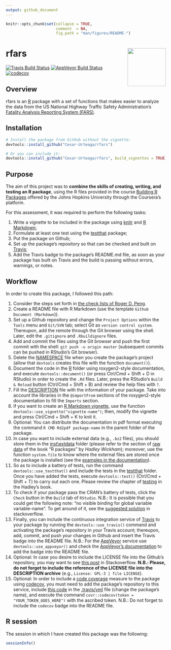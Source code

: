 ```yaml
---
output: github_document
---
```


<!-- 
  README.md is generated from README.Rmd, so you should edit that file.
-->

```r
knitr::opts_chunk$set(collapse = TRUE,
                      comment  = NA,
                      fig.path = "man/figures/README-")
```

# rfars <img src="man/figures/logo.png" align="right" width="120"/>

[![Travis Build Status](https://travis-ci.org/Cesar-Urteaga/rfars.svg?branch=master)](https://travis-ci.org/Cesar-Urteaga/rfars)
[![AppVeyor Build Status](https://ci.appveyor.com/api/projects/status/github/Cesar-Urteaga/rfars?branch=master&svg=true)](https://ci.appveyor.com/project/Cesar-Urteaga/rfars)
[![codecov](https://codecov.io/gh/Cesar-Urteaga/rfars/branch/master/graph/badge.svg)](https://codecov.io/gh/Cesar-Urteaga/rfars)

## Overview

rfars is an [R](https://www.r-project.org/) package with a set of functions that makes easier to analyze the data from the US National Highway Traffic Safety Administration's [Fatality Analysis Reporting System (FARS)](https://www.nhtsa.gov/research-data/fatality-analysis-reporting-system-fars).

## Installation

```r
# Install the package from GitHub without the vignette:
devtools::install_github("Cesar-Urteaga/rfars")

# Or you can include it:
devtools::install_github("Cesar-Urteaga/rfars", build_vignettes = TRUE)
```


## Purpose

The aim of this project was to **combine the skills of creating, writing, and testing an R package**, using the R files provided in the course [Building R Packages](https://www.coursera.org/learn/r-packages) offered by the Johns Hopkins University through the Coursera's platform.

For this assessment, it was required to perform the following tasks:

1. Write a vignette to be included in the package using [knitr](https://cran.r-project.org/web/packages/knitr/index.html) and [R Markdown](http://rmarkdown.rstudio.com/);
2. Formulate at least one test using the [testthat](https://cran.r-project.org/web/packages/testthat/index.html) package;
3. Put the package on Github;
4. Set up the package's repository so that can be checked and built on [Travis](https://travis-ci.org/);
5. Add the Travis badge to the package's README.md file, as soon as your package has built on Travis and the build is passing without errors, warnings, or notes.

## Workflow

In order to create this package, I followed this path:

1. Consider the steps set forth in [the check lists of Roger D. Peng](https://github.com/rdpeng/daprocedures/blob/master/README.md).
2. Create a README file with R Markdown (use the template `Github Document (Markdown`)).
3. Set up a Github repository and change the `Project Options` within the `Tools` menu and `Git/SVN` tab; select Git as `version control system`.  Thereupon, add the remote through the Git browser using the shell.  Later, edit the `.gitignore` and `.Rbuildignore` files.
4. Add and commit the files using the Git browser and push the first commit with the shell: `git push -u origin master` (subsequent commits can be pushed in RStudio's Git browser).
5. Delete the [NAMESPACE](NAMESPACE) file when you create the package's project (allow that `devtools` creates this file with the function `document()`).
6. Document the code in the [R](./R) folder using roxygen2-style documentation, and execute `devtools::document()` (or press Ctrl/Cmd + Shift + D in RStudio) in order to create the `.Rd` files.  Later, press the RStudio's `Build & Reload` button (Ctrl/Cmd + Shift + B) and review the help files with `?`.
7. Fill the [DESCRIPTION](DESCRIPTION) file with the information of your package.  Take into account the libraries in the `@importFrom` sections of the roxygen2-style documentation to fill the `Imports` section.
8. If you want to create an [R Markdown vignette](./vignettes/using-rfars.Rmd), use the function `devtools::use_vignette("vignette-name")`; then, modify the vignette and press Ctrl/Cmd + Shift + K to knit it.
9. Optional: You can distribute the documentation in pdf format executing the command `R CMD Rd2pdf package-name` in the parent folder of the package.
10. In case you want to include external data (e.g., `.bz2` files), you should store them in the [inst\\extdata](./inst/extdata) folder (please refer to the section of [raw data](http://r-pkgs.had.co.nz/data.html#data-extdata) of the book "R packages" by *Hadley Wickham*); moreover, use the function `system.file` to know where the external files are stored once the package is installed (see the [examples in the documentation](https://raw.githubusercontent.com/Cesar-Urteaga/rfars/master/R/fars_functions.R)).
11. So as to include a battery of tests, run the command `devtools::use_testthat()` and include the tests in the [testthat](./tests/testthat) folder.  Once you have added the tests, execute `devtools::test()` (Ctrl/Cmd + Shift + T) to carry out each one.  Please review the chapter of [testing](http://r-pkgs.had.co.nz/tests.html) in the Hadley's book. 
12. To check if your package pass the CRAN's battery of tests, click the `Check` button in the `Build` tab of `RStudio`.  N.B.: It is possible that you could get the following note: "no visible binding for global variable variable-name".  To get around of it, see the [suggested solution](https://stackoverflow.com/a/17807914) in stackoverflow.
13. Finally, you can include the continuous integration service of [Travis](https://travis-ci.org/) to your package by running the `devtools::use_travis()` command and activating the package's repository in your Travis account; thereupon, add, commit, and push your changes in Github and insert the Travis badge into the README file.  N.B.: For the [AppVeyor](https://www.appveyor.com/) service use `devtools::use_appveyor()` and check the [AppVeyor's documentation](https://www.appveyor.com/docs/status-badges/#badges-for-projects-with-public-repositories-on-github-and-bitbucket) to add the badge into the README file.
14. Optional: In case you desire to include the LICENSE file into the Github's repository, you may want to see [this post](https://stackoverflow.com/a/37895659) in Stackoverflow.  **N.B.: Please, do not forget to include the reference of the LICENSE file into the DESCRIPTION archive** (e.g., `License: GPL-3 | file LICENSE`).
15. Optional: In order to include a [code coverage](https://en.wikipedia.org/wiki/Code_coverage) measure to the package using [codecov](https://codecov.io), you must need to add the package's repository to this service, include [this code](https://github.com/Cesar-Urteaga/rnoaa/blob/master/.travis.yml) in the [.travis/yml](.travis.yml) file (change the package's name), and execute the command `covr::codecov(token = "YOUR_TOKEN_GOES_HERE")` with the ascribed token.  N.B.: Do not forget to include the `codecov` badge into the README file. 

## R session

The session in which I have created this package was the following:

```r
sessionInfo()
```

